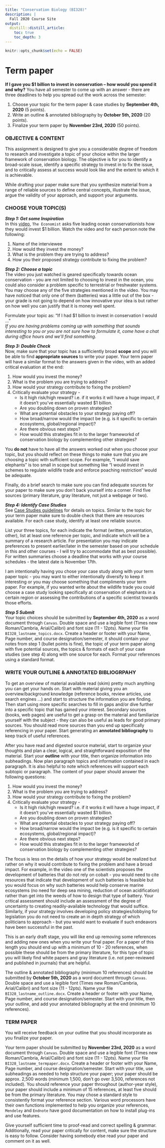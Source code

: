 ```yaml
---
title: "Conservation Biology (BI328)"
description: | 
  Fall 2020 Course Site
output:
  distill::distill_article:
    toc: true
    toc_depth: 3
---
```


```r

knitr::opts_chunk$set(echo = FALSE)

```

# Term paper

**If I gave you $1 billion to invest in conservation – how would you spend it and why?** You have all semester to come up with an answer - there are three deadlines to help you spread out the work across the semester:

1. Choose your topic for the term paper & case studies by **September 4th, 2020** (5 points). 
2. Write an outline & annotated bibliography by **October 5th, 2020** (20 points).
3. Finalize your term paper by **November 23rd, 2020** (50 points).


### OBJECTIVE & CONTENT
This assignment is designed to give you a considerable degree of freedom to research and investigate a topic of your choice within the larger framework of conservation biology. The objective is for you to identify a broad-scale issue, identify a specific strategy to invest in to fix the issue, and to critically assess at success would look like and the extent to which it is achievable.  

While drafting your paper make sure that you synthesize material from a range of reliable sources to define central concepts, illustrate the issue, argue the validity of your approach, and support your arguments.


### CHOOSE YOUR TOPIC(S)

***Step 1: Get some Inspiration***  
In this [video](https://www.youtube.com/watch?v=A1xrWKBu704), `The Economist` asks five leading ocean conservationists how they would invest $1 billion. Watch the video and for each person note the following:

1. Name of the interviewee
2. How would they invest the money?
3. What is the problem they are trying to address?
4. How you their proposed strategy contribute to fixing the problem?


***Step 2: Choose a topic***  
The video you just watched is geared specifically towards ocean conservation - you are not limited to choosing to invest in the ocean, you could also consider a problem specific to terrestrial or freshwater systems. You may choose any of the five strategies mentioned in the video. You may have noticed that only one of them (batteries) was a little out of the box - your grade is not going to depend on how innovative your idea is but rather on how well you can justify that it is money well spent. 

Formulate your topic as: "If I had $1 billion to invest in conservation I would ..."  
*If you are having problems coming up with something that sounds interesting to you or you are not sure how to formulate it, come have a chat during office hours and we'll find something.*


***Step 3: Double Check***  
Now, make sure that your topic has a sufficiently broad **scope** and you will be able to find **appropriate sources** to write your paper. Your term paper will have a similar format to the answers given in the video, with an added critical evaluation at the end:

1. How would you invest the money?
2. What is the problem you are trying to address?
3. How would your strategy contribute to fixing the problem?
4. Critically evaluate your strategy -
    + Is it high risk/high reward? i.e. if it works it will have a huge impact, if it doesn't you've essentially wasted $1 billion.
    + Are you doubling down on proven strategies?
    + What are potential obstacles to your strategy paying off?
    + How broad/narrow would the impact be (e.g. is it specific to certain ecosystems, global/regional impact)?
    + Are there obvious next steps?
    + How would this strategies fit in to the larger frameworkd of conservation biology by complementing other strategies?

You **do not** have to have all the answers worked out when you choose your topic, but you should reflect on these things to make sure that you are choosing a topic with sufficient scope. For example, "I would save elephants" is too small in scope but something like "I would invest in schemes to regulate wildlife trade and enforce poaching restriction" would be adequate.

Finally, do a brief search to make sure you can find adequate sources for your paper to make sure you don't back yourself into a corner. Find five sources (primary literature, gray literature, not just a webpage or two).

***Step 4: Identify Case Studies***  
See [Case Studies guidelines](https://bi328.netlify.app/case-study.html) for details on topics. Similar to the topic for your term paper make sure to double check that there are resources available. For each case study, identify at least one reliable source.

List your three topics, for each indicate the format (written, presentation, other), list at least one reference per topic, and indicate which will be a summary of a research article. For presentation you may indicate preferences to present earlier/later in the semester based on your schedule in this and other courses - I will try to accommodate that as best possible). For written summaries choose a deadline that works with your course schedules - the latest date is November 17th.

I am intentionally having you chose your case study along with your term paper topic - you may want to either intentionally diversify to keep it interesting or you may choose something that compliments your term paper. For example, if you wanted write about the wildlife trade you could choose a case study looking specifically at conservation of elephants in a certain region or assessing the contributions of a specific scientist towards those efforts.


***Step 5 Submit***  
Your topic choices should be submitted by **September 4th, 2020** as a word document through `Canvas`. Double space and use a legible font (Times new Roman/Cambria, Arial/Calibri) and font size (11 - 12pts). Name your file `BI328_lastname_topics.docx`. Create a header or footer with your Name, Page number, and course designation/semester, it should contain your notes from step 1 (bullet points is fine), the topic of your term paper along with five potential sources, the topics & formats of each of your case studies (see step 4) along with one source for each. Format your references using a standard format.


### WRITE YOUR OUTLINE & ANNOTATED BIBLIOGRPAHY

To get an overview of material available read (skim) pretty much anything you can get your hands on. Start with material giving you an overview/background knowledge (reference books, review articles, use search engines ...) and start to structure the information you are finding. Then start using more specific searches to fill in gaps and/or dive further into a specific topic that has gained your interest. Secondary sources (books, web pages) are useful to get a grasp on the material and familiarize yourself with the subject - they can also be useful as leads for good primary sources. You should read more sources than you end up specifically referencing in your paper. Start generating an **annotated bibliography** to keep track of useful references.

After you have read and digested source material, start to organize your thoughts and plan a clear, logical, and straightforward exposition of the material. Start your **outline** with your title, then organize information into subheadings. Now plan paragraph topics and information contained in each paragraph. It is also helpful to note which references will support each subtopic or paragraph. The content of your paper should answer the following questions:

1. How would you invest the money?
2. What is the problem you are trying to address?
3. How would your strategy contribute to fixing the problem?
4. Critically evaluate your strategy -
    + Is it high risk/high reward? i.e. if it works it will have a huge impact, if it doesn't you've essentially wasted $1 billion.
    + Are you doubling down on proven strategies?
    + What are potential obstacles to your strategy paying off?
    + How broad/narrow would the impact be (e.g. is it specific to certain ecosystems, global/regional impact)?
    + Are there obvious next steps?
    + How would this strategies fit in to the larger frameworkd of conservation biology by complementing other strategies?
    
The focus is less on the details of how your strategy would be realized but rather on why it would contribute to fixing the problem and have a broad impact. For example, in the video one of the scientists proposes the development of batteries that do not rely on cobalt - you would need to cite resources that indicate that development of such batteries is feasible but you would focus on why such batteries would help conserve marine ecosystems (no need for deep sea mining, reduction of ocean acidification) rather than get into the weeds of how to design that type of battery. Your critical assessment should include an assessment of the degree of uncertainty to creating readily-available technology that would suffice. Similarly, if your strategy involves developing policy strategies/lobbying for legislation you do not need to create an in depth strategy of which politicians to approach - but you would want to evaluate if such endeavors have been successful in the past.

This is an early draft stage, you will like end up removing some references and adding new ones when you write your final paper. For a paper of this length you should end up with a minimum of 10 - 20 references, when possible these should be from the primary literature, for this type of topic you will likely find white papers and gray literature (i.e. not peer-reviewed and published in journals) that are helpful. 

The outline & annotated bibliography (minimum 10 references) should be submitted by **October 5th, 2020** as a word document through `Canvas`. Double space and use a legible font (Times new Roman/Cambria, Arial/Calibri) and font size (11 - 12pts). Name your file `BI328_lastname_outline.docx`. Create a header or footer with your Name, Page number, and course designation/semester. Start with your title, then your outline, and add your annotated bibliography at the end (minimum 10 references).


### TERM PAPER

You will receive feedback on your outline that you should incorporate as you finalize your paper. 

Your term paper should be submitted by **November 23rd, 2020** as a word document through `Canvas`. Double space and use a legible font (Times new Roman/Cambria, Arial/Calibri) and font size (11 - 12pts). Name your file `BI328_lastname_termpaper.docx`. Create a header or footer with your Name, Page number, and course designation/semester. Start with your title, use subheadings as needed to help structure your paper; your paper should be approx. 2,500 words (minimum 1,500, don't go over 3,500, references not included). You should reference your paper throughout (author-year style), your paper should include a minimum of 15 references, at least five should be from the primary literature. You may chose a standard style to consistently format your reference section. Various word processors have their own functions implemented to help you organize your references, `Mendeley` and `Endnote` have good documentation on how to install plug-ins and use features.

Give yourself sufficient time to proof-read and correct spelling & grammar. Additionally, read your paper critically for content, make sure the structure is easy to follow. Consider having somebody else read your paper and comment on it as well.

